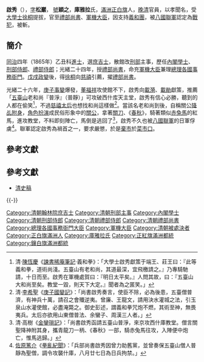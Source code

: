 {{Manchu name|库雅拉}}
'''啟秀'''（{{bd|1839年||1901年|catIdx=Q}}），[[表字|字]]'''松巖'''， [[號|號]]'''穎之'''，'''庫雅拉'''氏，[[滿洲|滿洲]][[正白旗|正白旗]]人，[[晚清|晚清]]官員，以孝聞名，受[[大學士|大學士]][[徐桐|徐桐]]提拔，官至[[禮部尚書|禮部尚書]]、[[軍機大臣|軍機大臣]]，因支持[[義和團|義和團]]，被[[八國聯軍|八國聯軍]]認定為[[戰犯|戰犯]]，被斬。

==簡介==
[[同治|同治]]四年（1865年）乙丑科[[進士|進士]]，選[[庶吉士|庶吉士]]，散館改[[刑部|刑部]]主事，歷任[[內閣學士|內閣學士]]、[[刑部|刑部]][[侍郎|侍郎]]、[[禮部|禮部]][[侍郎|侍郎]]；光緒二十四年，授[[禮部|禮部]][[尚書|尚書]]，命充[[軍機大臣|軍機大臣]]兼理[[總理各國事務衙門|總理各國事務衙門]]。[[戊戌政變|戊戌政變]]後，得[[徐桐|徐桐]]向[[慈禧|慈禧]]引薦，擢[[禮部尚書|禮部尚書]]。

光緒二十六年，[[庚子事變|庚子事變]]爆發，[[董福祥|董福祥]]攻使館不下，啟秀向[[載漪|載漪]]、[[載勛|載勛]]獻策，推薦「[[五臺山|五臺山]]老和尚『普淨』（普靜）」可攻破西什库天主堂，啟秀有信心必勝，聽到的人都在偷笑<REF>清·[[陳恆慶|陳恆慶]]《[[諫書稀庵筆記|諫書稀庵筆記]]·義和拳》：「大學士啟秀獻策于端王、莊王曰：『此等義和拳，道術尚淺。五臺山有老和尚，其道最深，宜飛檄請之。』乃專騎馳請，十日而至。啟秀在軍機處賀曰：『明日太平矣。』人問其故，曰：『五臺山大和尚至矣。教堂一毀，則天下大定。』聞者為之匿笑。」</REF>，不過[[慈禧太后|慈禧太后]]也想找和尚這樣做<REF>清·[[李希聖|李希聖]]《[[庚子國變記|庚子國變記]]》：「尚書啟秀奏言，使臣不除，必為後患，五臺僧普濟，有神兵十萬，請召之會殲逆夷。曾廉、王龍文，請用決水灌城之法，引玉泉山水灌使館，必盡淹斃之。御史彭述，謂義和拳咒炮不燃，其術至神，無畏夷兵。太后亦欲用山東僧普法、余蠻子、周漢三人者。」</REF>。當該名老和尚到後，自稱關公[[降乩|降乩]][[附身|附身]]，[[角色扮演|角色扮演]]成民俗形象中的[[關公|關公]]，拿著[[關刀|關刀]]、《[[春秋_(史書)|春秋]]》，騎著類似[[赤兔馬|赤兔馬]]的紅馬，進攻教堂，不料即刻陣亡，馬倒是逃回了<REF>清·高樹《[[金鑾瑣記|金鑾瑣記]]》：「尚書啟秀函請五臺山普淨，來京攻西什庫教堂。僧言關聖降神附其身，攜青龍刀一柄、《春秋》一部，騎赤兔馬往攻，入陣便中炮亡，惟馬逃歸。」</REF>，啟秀不久也被[[八國聯軍|八國聯軍]]的日軍俘虜<REF>[[佐原篤介|佐原篤介]]《[[拳亂紀聞|拳亂紀聞]]》：「兵部尚書啟秀因曾力助舊黨，並曾奏保五臺山僧人普靜為聖僧，調令攻襲什庫，八月廿七日為日兵拘禁。」</REF>。聯軍認定啟秀為禍首之一，要求嚴懲，於是[[棄市|棄市]]於[[菜市口|菜市口]]。

==參考文獻==
<div class="references-small">
<references />
</div>

==參考文獻==
*[[清史稿|清史稿]]

{{-}}
{{同治四年乙丑科殿試金榜}}
{{光緒朝辛丑條約滅洋死難獲咎諸臣}}

{{DEFAULTSORT:Qi啟}}
[[Category:清朝翰林院庶吉士|Category:清朝翰林院庶吉士]]
[[Category:清朝刑部主事|Category:清朝刑部主事]]
[[Category:內閣學士|Category:內閣學士]]
[[Category:清朝刑部侍郎|Category:清朝刑部侍郎]]
[[Category:清朝禮部侍郎|Category:清朝禮部侍郎]]
[[Category:清朝禮部尚書|Category:清朝禮部尚書]]
[[Category:總理各國事務衙門大臣|Category:總理各國事務衙門大臣]]
[[Category:軍機大臣|Category:軍機大臣]]
[[Category:清朝被處決者|Category:清朝被處決者]]
[[Category:正白旗滿洲人|Category:正白旗滿洲人]]
[[Category:庫雅拉氏|Category:庫雅拉氏]]
[[Category:正紅旗滿洲都統|Category:正紅旗滿洲都統]]
[[Category:鑲白旗滿洲都統|Category:鑲白旗滿洲都統]]